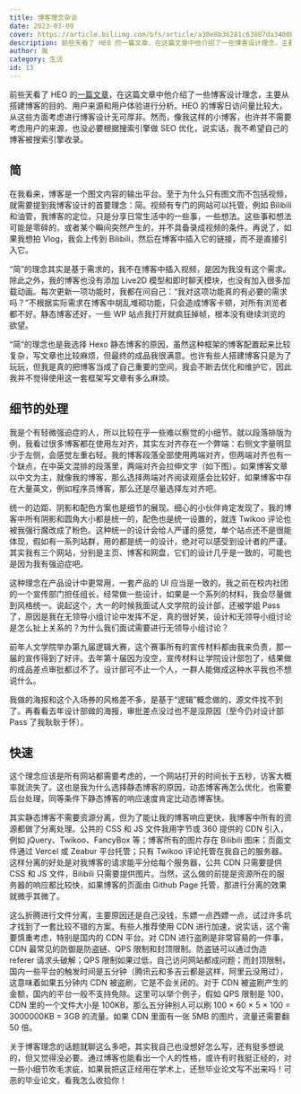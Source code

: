 ```yaml
---
title: 博客理念杂谈
date: 2023-03-09
cover: https://article.biliimg.com/bfs/article/a30e8b36281c63807da3400bed96e213d8c5124e.jpg
description: 前些天看了 HEO 的一篇文章，在这篇文章中他介绍了一些博客设计理念，主要从搭建博客的目的、用户来源和用户体验进行分析。HEO 的博客日访问量比较大，从这些方面考虑进行博客设计无可厚非。然而，像我这样的小博客，也许并不需要考虑用户的来源，也没必要根据搜索引擎做 SEO 优化，说实话，我不希望自己的博客被搜索引擎收录。
author: 胤
category: 生活
id: 13
---
```



前些天看了 HEO 的[一篇文章](https://blog.zhheo.com/p/30c885b3.html)，在这篇文章中他介绍了一些博客设计理念，主要从搭建博客的目的、用户来源和用户体验进行分析。HEO 的博客日访问量比较大，从这些方面考虑进行博客设计无可厚非。然而，像我这样的小博客，也许并不需要考虑用户的来源，也没必要根据搜索引擎做 SEO 优化，说实话，我不希望自己的博客被搜索引擎收录。

## 简

在我看来，博客是一个图文内容的输出平台。至于为什么只有图文而不包括视频，就需要提到我博客设计的首要理念：简。视频有专门的网站可以托管，例如 Bilibili 和油管，我博客的定位，只是分享日常生活中的一些事，一些想法。这些事和想法可能是零碎的，或者某个瞬间突然产生的，并不具备录成视频的条件。再说了，如果我想拍 Vlog，我会上传到 Bilibili，然后在博客中插入它的链接，而不是直接引入它。

“简”的理念其实是基于需求的，我不在博客中插入视频，是因为我没有这个需求。除此之外，我的博客也没有添加 Live2D 模型和即时聊天模块，也没有加入很多加载动画。每次更新一项功能时，我都在问自己：“我对这项功能真的有必要的需求吗？”不根据实际需求在博客中胡乱堆砌功能，只会造成博客卡顿，对所有浏览者都不好。静态博客还好，一些 WP 站点我打开就疯狂掉帧，根本没有继续浏览的欲望。

<LazyFancyboxImage
  client:load
  src="https://article.biliimg.com/bfs/article/b72eabaa55273a5f6b692346f30aa5f337cfe698.png"
  alt="某个博客中我的帧率"
/>

“简”的理念也是我选择 Hexo 静态博客的原因，虽然这种框架的博客配置起来比较复杂，写文章也比较麻烦，但最终的成品我很满意。也许有些人搭建博客只是为了玩玩，但我是真的把博客当成了自己重要的空间，我会不断去优化和维护它，因此我并不觉得使用这一套框架写文章有多么麻烦。

## 细节的处理

我是个有轻微强迫症的人，所以比较在乎一些难以察觉的小细节。就以段落排版为例，我看过很多博客都在使用左对齐，其实左对齐存在一个弊端：右侧文字量明显少于左侧，会感觉左重右轻。我的博客段落全部使用两端对齐，但两端对齐也有一个缺点，在中英文混排的段落里，两端对齐会拉伸文字（如下图）。如果博客文章以中文为主，就像我的博客，那么选择两端对齐阅读观感会比较好，如果博客中存在大量英文，例如程序员博客，那么还是尽量选择左对齐吧。

<LazyFancyboxImage
  client:load
  src="https://article.biliimg.com/bfs/article/7779a6fddde37b2c29d6f417982de417ace0a574.png"
  alt="拉伸问题"
/>

统一的边距、阴影和配色方案也是细节的展现。细心的小伙伴肯定发现了，我的博客中所有阴影和圆角大小都是统一的，配色也是统一设置的，就连 Twikoo 评论也被我强行魔改成了粉色。这种统一的设计会给人严谨的感觉，单个站点还不是很能体现，假如有一系列站群，用的都是统一的设计，绝对可以感受到设计者的严谨。其实我有三个网站，分别是主页、博客和网盘，它们的设计几乎是一致的，可能也是因为我有强迫症吧。

<LazyFancyboxImage
  client:load
  src="https://article.biliimg.com/bfs/article/ad6dc0446c18cb3467cc489fe73a3650331b755b.png"
  alt="主页"
/>

<LazyFancyboxImage
  client:load
  src="https://article.biliimg.com/bfs/article/192cbac734b84878f3f3d914309c054ed77783f1.png"
  alt="网盘"
/>

这种理念在产品设计中更常用，一套产品的 UI 应当是一致的。我之前在校内社团的一个宣传部门担任组长，经常做一些设计，如果是一个系列的材料，我会尽量做到风格统一。说起这个，大一的时候我面试人文学院的设计部，还被学姐 Pass 了，原因是我在无领导小组讨论中发挥不足，真的很好笑，设计和无领导小组讨论是怎么扯上关系的？为什么我们面试需要进行无领导小组讨论？

前年人文学院举办第九届逻辑大赛，这个赛事所有的宣传材料都由我来负责，那一届的宣传得到了好评。去年第十届因为没空，宣传材料让学院设计部包了，结果做的成品差点审批都过不了。设计部可不止一个人，一群人能做成这种水平我也不想说什么。

<LazyFancyboxImage
  client:load
  src="https://article.biliimg.com/bfs/article/bb9b88e6998227b7025eabcab3ffb4ef08740329.png"
  alt="我做的一张入场券"
/>

<LazyFancyboxImage
  client:load
  src="https://article.biliimg.com/bfs/article/6e9abae543f2c6eeee602609ac07046f8fbd4e45.png"
  alt="新一届做的东西"
/>

我做的海报和这个入场券的风格差不多，是基于“逻辑”概念做的，源文件找不到了。再看看去年设计部做的海报，审批差点没过也不是没原因（至今仍对设计部 Pass 了我耿耿于怀）。

## 快速

这个理念应该是所有网站都需要考虑的，一个网站打开的时间长于五秒，访客大概率就流失了。这也是我为什么选择静态博客的原因，动态博客再怎么优化，也需要后台处理，同等条件下静态博客的响应速度肯定比动态博客快。

其实静态博客不需要资源分离，但为了能让我的博客响应更快，我博客中所有的资源都做了分离处理。公共的 CSS 和 JS 文件我用字节或 360 提供的 CDN 引入，例如 jQuery、Twikoo、FancyBox 等；博客所有的图片存在 Bilibili 图床；页面文件通过 Vercel 或 Zeabur 平台托管；只有 Twikoo 评论托管在我自己的服务器。这样分离的好处是对我博客的请求能平分给每个服务器，公共 CDN 只需要提供 CSS 和 JS 文件，Bilibili 只需要提供图片。当然，这么做的前提是资源所在的服务器的响应都比较快，如果博客的页面由 Github Page 托管，那进行分离的效果就微乎其微了。

<LazyFancyboxImage
  client:load
  src="https://article.biliimg.com/bfs/article/6801c2ee56d6cd8ca4aef0c3142bffe05bf4198c.png"
  alt="[Zeabur 的测速"
/>

这么折腾进行文件分离，主要原因还是自己没钱，东嫖一点西嫖一点，试过许多坑才找到了一套比较不错的方案。有些人推荐使用 CDN 进行加速，说实话，这个需要慎重考虑，特别是国内的 CDN 平台。对 CDN 进行盗刷是非常容易的一件事，CDN 最常见的防御是防盗链、QPS 限制和封顶限制。防盗链可以通过伪造 referer 请求头破解；QPS 限制如果过低，自己访问网站都成问题；而封顶限制，国内一些平台的触发时间是五分钟（腾讯云和多吉云都是这样，阿里云没用过），这意味着如果五分钟内 CDN 被盗刷，它是不会关闭的。对于 CDN 被盗刷产生的金额，国内的平台一般不支持免除。这里可以举个例子，假如 QPS 限制是 100，CDN 里的一个文件大小是 100KB，那么五分钟别人可以刷 100 × 60 × 5 × 100 = 3000000KB = 3GB 的流量。如果 CDN 里面有一张 5MB 的图片，流量还需要翻 50 倍。

关于博客理念的话题就聊这么多吧，其实我自己也没想好怎么写，还有挺多想说的，但又觉得没必要。通过博客也能看出一个人的性格，或许有时我挺正经的，对一些小细节吹毛求疵，如果我把这正经用在学术上，还愁毕业论文写不出来吗！可恶的毕业论文，看我怎么收拾你！
